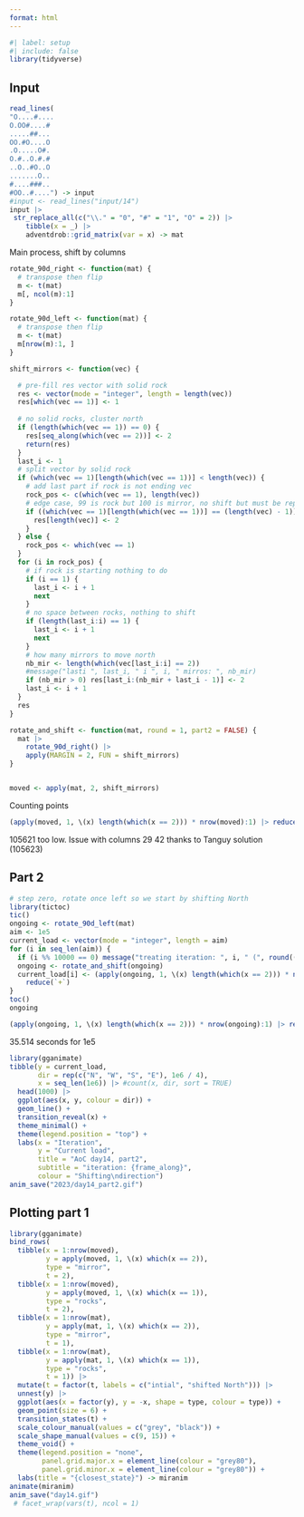 ```yaml
---
format: html
---
```


```r
#| label: setup
#| include: false
library(tidyverse)
```

## Input

```r
read_lines(
"O....#....
O.OO#....#
.....##...
OO.#O....O
.O.....O#.
O.#..O.#.#
..O..#O..O
.......O..
#....###..
#OO..#....") -> input
#input <- read_lines("input/14")
input |> 
 str_replace_all(c("\\." = "0", "#" = "1", "O" = 2)) |> 
    tibble(x = _) |> 
    adventdrob::grid_matrix(var = x) -> mat
```

Main process, shift by columns

```r

rotate_90d_right <- function(mat) {
  # transpose then flip
  m <- t(mat)
  m[, ncol(m):1]
}

rotate_90d_left <- function(mat) {
  # transpose then flip
  m <- t(mat)
  m[nrow(m):1, ]
}

shift_mirrors <- function(vec) {

  # pre-fill res vector with solid rock
  res <- vector(mode = "integer", length = length(vec))
  res[which(vec == 1)] <- 1
  
  # no solid rocks, cluster north
  if (length(which(vec == 1)) == 0) {
    res[seq_along(which(vec == 2))] <- 2
    return(res)
  }
  last_i <- 1
  # split vector by solid rock
  if (which(vec == 1)[length(which(vec == 1))] < length(vec)) {
    # add last part if rock is not ending vec
    rock_pos <- c(which(vec == 1), length(vec))
    # edge case, 99 is rock but 100 is mirror, no shift but must be reported
    if ((which(vec == 1)[length(which(vec == 1))] == (length(vec) - 1)) & vec[length(vec)] == 2) {
      res[length(vec)] <- 2
    }
  } else {
    rock_pos <- which(vec == 1)
  }
  for (i in rock_pos) {
    # if rock is starting nothing to do
    if (i == 1) {
      last_i <- i + 1
      next
    }
    # no space between rocks, nothing to shift
    if (length(last_i:i) == 1) {
      last_i <- i + 1
      next
    }
    # how many mirrors to move north
    nb_mir <- length(which(vec[last_i:i] == 2))
    #message("lasti ", last_i, " i ", i, " mirros: ", nb_mir)
    if (nb_mir > 0) res[last_i:(nb_mir + last_i - 1)] <- 2
    last_i <- i + 1
  }
  res
}

rotate_and_shift <- function(mat, round = 1, part2 = FALSE) {
  mat |> 
    rotate_90d_right() |> 
    apply(MARGIN = 2, FUN = shift_mirrors)
}


moved <- apply(mat, 2, shift_mirrors)

```

Counting points

```r
(apply(moved, 1, \(x) length(which(x == 2))) * nrow(moved):1) |> reduce(`+`)
```

105621 too low. Issue with columns 29 42 thanks to Tanguy solution (105623)


## Part 2


```r
# step zero, rotate once left so we start by shifting North
library(tictoc)
tic()
ongoing <- rotate_90d_left(mat)
aim <- 1e5
current_load <- vector(mode = "integer", length = aim)
for (i in seq_len(aim)) {
  if (i %% 10000 == 0) message("treating iteration: ", i, " (", round((i / aim) * 100, 2),"%)")
  ongoing <- rotate_and_shift(ongoing)
  current_load[i] <- (apply(ongoing, 1, \(x) length(which(x == 2))) * nrow(ongoing):1) |> 
    reduce(`+`)
}
toc()
ongoing

(apply(ongoing, 1, \(x) length(which(x == 2))) * nrow(ongoing):1) |> reduce(`+`)
```

35.514 seconds for 1e5

```r
library(gganimate)
tibble(y = current_load,
       dir = rep(c("N", "W", "S", "E"), 1e6 / 4),
       x = seq_len(1e6)) |> #count(x, dir, sort = TRUE)
  head(1000) |> 
  ggplot(aes(x, y, colour = dir)) +
  geom_line() +
  transition_reveal(x) +
  theme_minimal() +
  theme(legend.position = "top") +
  labs(x = "Iteration",
       y = "Current load",
       title = "AoC day14, part2",
       subtitle = "iteration: {frame_along}",
       colour = "Shifting\ndirection") 
anim_save("2023/day14_part2.gif")
```



## Plotting part 1


```r
library(gganimate)
bind_rows(
  tibble(x = 1:nrow(moved),
         y = apply(moved, 1, \(x) which(x == 2)),
         type = "mirror",
         t = 2),
  tibble(x = 1:nrow(moved),
         y = apply(moved, 1, \(x) which(x == 1)),
         type = "rocks",
         t = 2),
  tibble(x = 1:nrow(mat),
         y = apply(mat, 1, \(x) which(x == 2)),
         type = "mirror",
         t = 1),
  tibble(x = 1:nrow(mat),
         y = apply(mat, 1, \(x) which(x == 1)),
         type = "rocks",
         t = 1)) |> 
  mutate(t = factor(t, labels = c("intial", "shifted North"))) |> 
  unnest(y) |> 
  ggplot(aes(x = factor(y), y = -x, shape = type, colour = type)) +
  geom_point(size = 6) +
  transition_states(t) +
  scale_colour_manual(values = c("grey", "black")) +
  scale_shape_manual(values = c(9, 15)) +
  theme_void() +
  theme(legend.position = "none",
        panel.grid.major.x = element_line(colour = "grey80"),
        panel.grid.minor.x = element_line(colour = "grey80")) +
  labs(title = "{closest_state}") -> miranim
animate(miranim)
anim_save("day14.gif")
 # facet_wrap(vars(t), ncol = 1)
```



